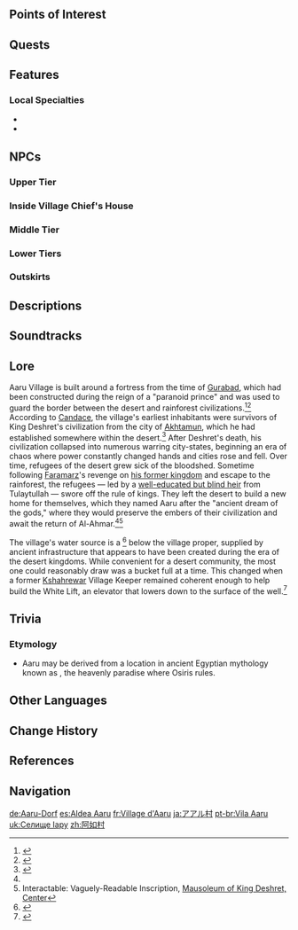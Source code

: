 {{Location Infobox
|image        = Aaru Village.png
|type         = Subarea
|region       = Sumeru
|subregion    = Great Red Sand
|area         = Land of Lower Setekh
}}
{{Location Intro|description=<p>The largest human settlement in the desert, Aaru Village houses the followers and descendants of [[King Deshret]], as well as exiled scholars from the [[Sumeru Akademiya|Akademiya]].</p>}}

==Points of Interest==
{{Locations by Category Table|type=Points of Interest}}

==Quests==
{{Quests by Category List|heo=1}}

==Features==
===Local Specialties===
* {{Item|Henna Berry}}
* {{Item|Scarab}}
<!--
===Interactables===
-->
==NPCs==
===Upper Tier===
{{Column|2|
* [[Belkacem]] &mdash; Aaru Village Guard (Daytime)
* [[Fargana]] &mdash; Village Keeper
* [[Isak]]
* [[Khalil]] &mdash; Village Keeper (After completing ''[[King Deshret and the Three Magi]]'')
* [[Maruf]]
* [[Nermin]] (Nighttime)
* [[Raef]] &mdash; Aaru Village Guard (Nighttime)
* [[Shani]] (Daytime)
* [[Shatha]] &mdash; Aaru Village Guard (Nighttime)
}}
===Inside Village Chief's House===
{{Column|2|
* [[Uncle Anpu]] &mdash; Aaru Village Chief
* [[Belkacem]] &mdash; Aaru Village Guard (Nighttime)
}}
===Middle Tier===
{{Column|2|
* [[Atiyah]] &mdash; Eremite Mercenary
* [[Ayten]]
* [[Azalai]] &mdash; Merchant
* [[Bonifaz]] &mdash; Merchant
* [["Cyrus"]]
* [["Dandelion"]]
* [[Jawahir]] (Daytime)
* [[Karima]]
* [[Kulsoom]]
* [[Nachtigal]] &mdash; Merchant
* [[Raef]] &mdash; Aaru Village Guard (Daytime)
* [[Ramiz]]
* [[Sabbah]]
* [[Sania]] (Daytime)
* [[Ziyad]]
* [["Windwheel Aster"]]
}}
===Lower Tiers===
{{Column|2|
* [[Ebeid]] (Daytime)
* [[Hilmi]] (Daytime)
* [[Kazan]]
* [[Kazim]] &mdash; Aaru Village Guard
}}
===Outskirts===
{{Column|2|
* [[Fodil]] &mdash; Aaru Village Guard
* [[Habachi]]
* [[Jabari]]
* [[Kagemni]]
* [[Najat]]
* [[Nawaz]]
* [[Sania]] (Nighttime)
}}

==Descriptions==
{{Description/Viewpoint|Refugee Shelters}}

==Soundtracks==
{{Soundtracks by Category Table|type=location}}

==Lore==
Aaru Village is built around a fortress from the time of [[Gurabad]], which had been constructed during the reign of a "paranoid prince" and was used to guard the border between the desert and rainforest civilizations.<ref>{{Ref/Item|Border Fort|note=All of the chess pieces at Safhe Shatranj, and their locations on the chessboard, represent actual structures from Deshret's civilization. The Border Fort is identical to the [[Village Chief's House]] at Aaru Village, and its position is south-southwest of the [[Khaj-Nisut (Quest Item)|Khaj-Nisut]] piece, roughly in the same location as Aaru Village.}}</ref><ref name="BotRS">{{Ref/Weapon|Beacon of the Reed Sea}}</ref> According to [[Candace]], the village's earliest inhabitants were survivors of King Deshret's civilization from the city of [[Akhtamun]], which he had established somewhere within the desert.<ref>{{Ref/Companion|Candace}}</ref> After Deshret's death, his civilization collapsed into numerous warring city-states, beginning an era of chaos where power constantly changed hands and cities rose and fell. Over time, refugees of the desert grew sick of the bloodshed. Sometime following [[Faramarz]]'s revenge on [[Tulaytullah|his former kingdom]] and escape to the rainforest, the refugees — led by a [[Old Blind Poet|well-educated but blind heir]] from Tulaytullah — swore off the rule of kings. They left the desert to build a new home for themselves, which they named Aaru after the "ancient dream of the gods," where they would preserve the embers of their civilization and await the return of Al-Ahmar.<ref name="BotRS" /><ref>Interactable: Vaguely-Readable Inscription, [[Primal Obelisk#Mausoleum of King Deshret, Center|Mausoleum of King Deshret, Center]]</ref>

The village's water source is a {{w|stepwell}}<ref>{{Ref/Quest|Desert Bloom}}</ref> below the village proper, supplied by ancient infrastructure that appears to have been created during the era of the desert kingdoms. While convenient for a desert community, the most one could reasonably draw was a bucket full at a time. This changed when a former [[Kshahrewar]] Village Keeper remained coherent enough to help build the White Lift, an elevator that lowers down to the surface of the well.<ref>{{Ref/NPC|Kazim}}</ref>

==Trivia==
===Etymology===
*Aaru may be derived from a location in ancient Egyptian mythology known as {{Lang|''{{w|Aaru}}''|egy={{wt|jꜣrw}}|egy_tl=Reeds}}, the heavenly paradise where Osiris rules.
<!--
==Gallery==
<gallery>

</gallery>
-->
==Other Languages==
{{Other Languages
|en      = Aaru Village
|zhs     = 阿如村
|zhs_rm  = Ārú-cūn
|zht     = 阿如村
|zht_rm  = Ārú-cūn
|ja      = アアル村
|ja_rm   = Aaru-mura
|ko      = 아루 마을
|ko_rm   = Aru Maeul
|es      = Aldea Aaru
|fr      = Village d'Aaru
|ru      = Деревня Аару
|th      = หมู่บ้าน Aaru
|th_rm   = Mu-ban Aaru
|vi      = Làng Aaru
|de      = Aaru-Dorf
|id      = Desa Aaru
|pt      = Vila Aaru
|tr      = Aaru Köyü
|it      = Villaggio di Aaru
}}

==Change History==
{{Change History|3.1}}

==References==
{{Reflist}}

==Navigation==
{{Area Navbox|Sumeru}}

[[de:Aaru-Dorf]]
[[es:Aldea Aaru]]
[[fr:Village d'Aaru]]
[[ja:アアル村]]
[[pt-br:Vila Aaru]]
[[uk:Селище Іару]]
[[zh:阿如村]]